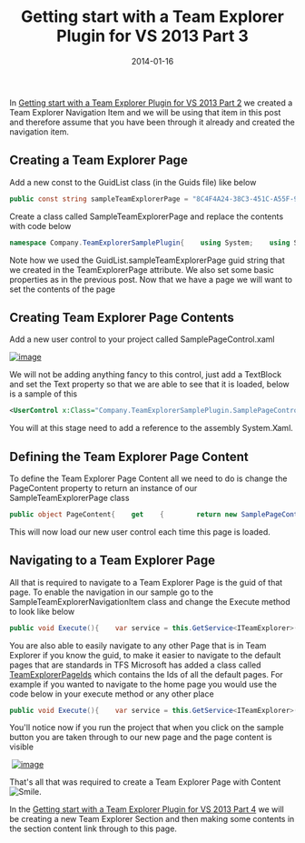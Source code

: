 ﻿---
title: 'Getting start with a Team Explorer Plugin for VS 2013 Part 3'
date: 2014-01-16
tags: ['Visual Studio', 'Visual Studio Plugin', 'Getting Started', 'Plugins', 'Team Explorer']
draft: false
summary: 'In Getting start with a Team Explorer Plugin for VS 2013 Part 2 we created a Team Explorer Navigation Item and we will be using that item in this post and therefore assume that you have been through it already and created the navigation item.'
---


In [Getting start with a Team Explorer Plugin for VS 2013 Part 2](https://gordonbeeming.com/blog/post/getting-start-with-a-team-explorer-plugin-for-vs-2013-part-2) we created a Team Explorer Navigation Item and we will be using that item in this post and therefore assume that you have been through it already and created the navigation item.
 
## Creating a Team Explorer Page
 
Add a new const to the GuidList class (in the Guids file) like below
 
```csharp
public const string sampleTeamExplorerPage = "8C4F4A24-38C3-451C-A55F-9532EA61E841";
```

Create a class called SampleTeamExplorerPage and replace the contents with code below

```csharp
namespace Company.TeamExplorerSamplePlugin{    using System;    using System.ComponentModel;    using Microsoft.TeamFoundation.Controls;    [TeamExplorerPage(GuidList.sampleTeamExplorerPage)]    public class SampleTeamExplorerPage : ITeamExplorerPage    {        private IServiceProvider serviceProvider;        private bool isBusy;        public void Cancel()        {        }        public object GetExtensibilityService(Type serviceType)        {            return null;        }        public void Initialize(object sender, PageInitializeEventArgs e)        {            this.serviceProvider = e.ServiceProvider;        }        public bool IsBusy        {            get            {                return this.isBusy;            }            private set            {                this.isBusy = value;                this.FirePropertyChanged("IsBusy");            }        }        public void Loaded(object sender, PageLoadedEventArgs e)        {        }        public object PageContent        {            get            {                return null;            }        }        public void Refresh()        {        }        public void SaveContext(object sender, PageSaveContextEventArgs e)        {        }        public string Title        {            get            {                return "Sample Page";            }        }        public void Dispose()        {        }        public event PropertyChangedEventHandler PropertyChanged;        private void FirePropertyChanged(string propertyName)        {            if (this.PropertyChanged != null)            {                this.PropertyChanged(this, new PropertyChangedEventArgs(propertyName));            }        }    }}
```

Note how we used the GuidList.sampleTeamExplorerPage guid string that we created in the TeamExplorerPage attribute. We also set some basic properties as in the previous post. Now that we have a page we will want to set the contents of the page

## Creating Team Explorer Page Contents

Add a new user control to your project called SamplePageControl.xaml

[![image](https://gordonbeeming.com/blog/binaries/stream/image-jpg/image/1000/0/e7105ed46da746d014a7c13f0e0bc5ec6f402da2/383977f2-3f2a-4958-95b3-afaeee9377be.png "image")](https://gordonbeeming.com/blog/binaries/stream/image-jpg/image/1000/0/ca7a46d7fe863775dcea59bb4570ae7061208865/ffa27309-650d-43fe-8921-b88d63a1c9d7.png)

We will not be adding anything fancy to this control, just add a TextBlock and set the Text property so that we are able to see that it is loaded, below is a sample of this

```xml
<UserControl x:Class="Company.TeamExplorerSamplePlugin.SamplePageControl"             xmlns="http://schemas.microsoft.com/winfx/2006/xaml/presentation"             xmlns:x="http://schemas.microsoft.com/winfx/2006/xaml"             xmlns:mc="http://schemas.openxmlformats.org/markup-compatibility/2006"              xmlns:d="http://schemas.microsoft.com/expression/blend/2008"              mc:Ignorable="d"              d:DesignHeight="300" d:DesignWidth="300">    <Grid>        <TextBlock Text="Sample Page Content"></TextBlock>    </Grid></UserControl>
```

You will at this stage need to add a reference to the assembly System.Xaml.

## Defining the Team Explorer Page Content

To define the Team Explorer Page Content all we need to do is change the PageContent property to return an instance of our SampleTeamExplorerPage class

```csharp
public object PageContent{    get    {        return new SamplePageControl();    }}
```

This will now load our new user control each time this page is loaded.

## Navigating to a Team Explorer Page

All that is required to navigate to a Team Explorer Page is the guid of that page. To enable the navigation in our sample go to the SampleTeamExplorerNavigationItem class and change the Execute method to look like below

```csharp
public void Execute(){    var service = this.GetService<ITeamExplorer>();    if (service == null)    {        return;    }    service.NavigateToPage(new Guid(GuidList.sampleTeamExplorerPage), null);}
```

You are also able to easily navigate to any other Page that is in Team Explorer if you know the guid, to make it easier to navigate to the default pages that are standards in TFS Microsoft has added a class called [TeamExplorerPageIds](http://msdn.microsoft.com/en-us/library/microsoft.teamfoundation.controls.teamexplorerpageids%28v=vs.110%29.aspx) which contains the Ids of all the default pages. For example if you wanted to navigate to the home page you would use the code below in your execute method or any other place

```csharp
public void Execute(){    var service = this.GetService<ITeamExplorer>();    if (service == null)    {        return;    }    service.NavigateToPage(new Guid(TeamExplorerPageIds.Home), null);}
```

You'll notice now if you run the project that when you click on the sample button you are taken through to our new page and the page content is visible

 [![image](https://gordonbeeming.com/blog/binaries/stream/image-jpg/image/1000/0/a8377ac10f94a18bf4e4dc3f2c44d0913bc08d0c/4019be8e-c02c-404c-94a6-54723fbb688a.png "image")](https://gordonbeeming.com/blog/binaries/stream/image-jpg/image/1000/0/537045c9baf981df822eca7847bc6ea3866b6fad/8f7f833e-979f-41f0-af70-78c6c439b258.png)

That's all that was required to create a Team Explorer Page with Content ![Smile](https://gordonbeeming.com/images/emoticons/smile.svg).

In the [Getting start with a Team Explorer Plugin for VS 2013 Part 4](https://gordonbeeming.com/blog/post/getting-start-with-a-team-explorer-plugin-for-vs-2013-part-4) we will be creating a new Team Explorer Section and then making some contents in the section content link through to this page.

